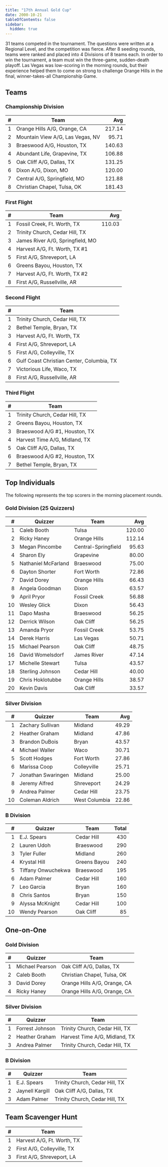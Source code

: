 ```yaml
---
title: "17th Annual Gold Cup"
date: 2000-10-21
tableOfContents: false
sidebar:
  hidden: true
---
```


31 teams competed in the tournament. The questions were written at a Regional Level, and the competition was fierce. After 8 seeding rounds, teams were ranked and placed into 4 Divisions of 8 teams each.
In order to win the tournament, a team must win the three-game, sudden-death playoff. Las Vegas was low-scoring in the morning rounds, but their experience helped them to
come on strong to challenge Orange Hills in the final, winner-takes-all Championship Game.

## Teams

### Championship Division

|    # | Team                             |    Avg |
| ---: | -------------------------------- | -----: |
|    1 | Orange Hills A/G, Orange, CA     | 217.14 |
|    2 | Mountain View A/G, Las Vegas, NV |  95.71 |
|    3 | Braeswood A/G, Houston, TX       | 140.63 |
|    4 | Abundant Life, Grapevine, TX     | 106.88 |
|    5 | Oak Cliff A/G, Dallas, TX        | 131.25 |
|    6 | Dixon A/G, Dixon, MO             | 120.00 |
|    7 | Central A/G, Springfield, MO     | 121.88 |
|    8 | Christian Chapel, Tulsa, OK      | 181.43 |

### First Flight

|    # | Team                             |    Avg |
| ---: | -------------------------------- | -----: |
|    1 | Fossil Creek, Ft. Worth, TX      | 110.03 |
|    2 | Trinity Church, Cedar Hill, TX   |        |
|    3 | James River A/G, Springfield, MO |        |
|    4 | Harvest A/G, Ft. Worth, TX #1    |        |
|    5 | First A/G, Shreveport, LA        |        |
|    6 | Greens Bayou, Houston, TX        |        |
|    7 | Harvest A/G, Ft. Worth, TX #2    |        |
|    8 | First A/G, Russellville, AR      |        |

### Second Flight

|    # | Team                                      |
| ---: | ----------------------------------------- |
|    1 | Trinity Church, Cedar Hill, TX            |
|    2 | Bethel Temple, Bryan, TX                  |
|    3 | Harvest A/G, Ft. Worth, TX                |
|    4 | First A/G, Shreveport, LA                 |
|    5 | First A/G, Colleyville, TX                |
|    6 | Gulf Coast Christian Center, Columbia, TX |
|    7 | Victorious Life, Waco, TX                 |
|    8 | First A/G, Russellville, AR               |

### Third Flight

|    # | Team                           |
| ---: | ------------------------------ |
|    1 | Trinity Church, Cedar Hill, TX |
|    2 | Greens Bayou, Houston, TX      |
|    3 | Braeswood A/G #1, Houston, TX  |
|    4 | Harvest Time A/G, Midland, TX  |
|    5 | Oak Cliff A/G, Dallas, TX      |
|    6 | Braeswood A/G #2, Houston, TX  |
|    7 | Bethel Temple, Bryan, TX       |

## Top Individuals

The following represents the top scorers in the morning placement rounds.

### Gold Division (25 Quizzers)

|    # | Quizzer             | Team                |    Avg |
| ---: | ------------------- | ------------------- | -----: |
|    1 | Caleb Booth         | Tulsa               | 120.00 |
|    2 | Ricky Haney         | Orange Hills        | 112.14 |
|    3 | Megan Pincombe      | Central-Springfield |  95.63 |
|    4 | Sharon Ely          | Grapevine           |  80.00 |
|    5 | Nathaniel McFarland | Braeswood           |  75.00 |
|    6 | Dayton Shorter      | Fort Worth          |  72.86 |
|    7 | David Dorey         | Orange Hills        |  66.43 |
|    8 | Angela Goodman      | Dixon               |  63.57 |
|    9 | April Pryor         | Fossil Creek        |  56.88 |
|   10 | Wesley Glick        | Dixon               |  56.43 |
|   11 | Dapo Masha          | Braeswood           |  56.25 |
|   12 | Derrick Wilson      | Oak Cliff           |  56.25 |
|   13 | Amanda Pryor        | Fossil Creek        |  53.75 |
|   14 | Derek Harris        | Las Vegas           |  50.71 |
|   15 | Michael Pearson     | Oak Cliff           |  48.75 |
|   16 | David Womelsdorf    | James River         |  47.14 |
|   17 | Michelle Stewart    | Tulsa               |  43.57 |
|   18 | Sterling Johnson    | Cedar Hill          |  40.00 |
|   19 | Chris Hoklotubbe    | Orange Hills        |  38.57 |
|   20 | Kevin Davis         | Oak Cliff           |  33.57 |

### Silver Division

|    # | Quizzer            | Team          |   Avg |
| ---: | ------------------ | ------------- | ----: |
|    1 | Zachary Sullivan   | Midland       | 49.29 |
|    2 | Heather Graham     | Midland       | 47.86 |
|    3 | Brandon DuBois     | Bryan         | 43.57 |
|    4 | Michael Waller     | Waco          | 30.71 |
|    5 | Scott Hodges       | Fort Worth    | 27.86 |
|    6 | Marissa Coop       | Colleyville   | 25.71 |
|    7 | Jonathan Swaringen | Midland       | 25.00 |
|    8 | Jeremy Alfred      | Shreveport    | 24.29 |
|    9 | Andrea Palmer      | Cedar Hill    | 23.75 |
|   10 | Coleman Aldrich    | West Columbia | 22.86 |

### B Division

|    # | Quizzer            | Team         | Total |
| ---: | ------------------ | ------------ | ----: |
|    1 | E.J. Spears        | Cedar Hill   |   430 |
|    2 | Lauren Udoh        | Braeswood    |   290 |
|    3 | Tyler Fuller       | Midland      |   260 |
|    4 | Krystal Hill       | Greens Bayou |   240 |
|    5 | Tiffany Onwuchekwa | Braeswood    |   195 |
|    6 | Adam Palmer        | Cedar Hill   |   160 |
|    7 | Leo Garcia         | Bryan        |   160 |
|    8 | Chris Santos       | Bryan        |   150 |
|    9 | Alyssa McKnight    | Cedar Hill   |   100 |
|   10 | Wendy Pearson      | Oak Cliff    |    85 |

## One-on-One

### Gold Division

|    # | Quizzer         | Team                         |
| ---: | --------------- | ---------------------------- |
|    1 | Michael Pearson | Oak Cliff A/G, Dallas, TX    |
|    2 | Caleb Booth     | Christian Chapel, Tulsa, OK  |
|    3 | David Dorey     | Orange Hills A/G, Orange, CA |
|    4 | Ricky Haney     | Orange Hills A/G, Orange, CA |

### Silver Division

|    # | Quizzer         | Team                           |
| ---: | --------------- | ------------------------------ |
|    1 | Forrest Johnson | Trinity Church, Cedar Hill, TX |
|    2 | Heather Graham  | Harvest Time A/G, Midland, TX  |
|    3 | Andrea Palmer   | Trinity Church, Cedar Hill, TX |

### B Division

|    # | Quizzer         | Team                           |
| ---: | --------------- | ------------------------------ |
|    1 | E.J. Spears     | Trinity Church, Cedar Hill, TX |
|    2 | Jaynell Kargill | Oak Cliff A/G, Dallas, TX      |
|    3 | Adam Palmer     | Trinity Church, Cedar Hill, TX |

## Team Scavenger Hunt

|    # | Team                       |
| ---: | -------------------------- |
|    1 | Harvest A/G, Ft. Worth, TX |
|    2 | First A/G, Colleyville, TX |
|    3 | First A/G, Shreveport, LA  |

